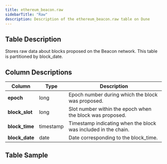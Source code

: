 ```yaml
---
title: ethereum_beacon.raw
sidebarTitle: "Raw"
description: Description of the ethereum_beacon.raw table on Dune
---
```


## Table Description
Stores raw data about blocks proposed on the Beacon network. This table is partitioned by block_date.

## Column Descriptions
| **Column**     | **Type**    | **Description**                                                                                   |
|----------------|-------------|---------------------------------------------------------------------------------------------------|
| **epoch**      | long        | Epoch number during which the block was proposed.                                                 |
| **block_slot** | long        | Slot number within the epoch when the block was proposed.                                         |
| **block_time** | timestamp   | Timestamp indicating when the block was included in the chain.                                    |
| **block_date** | date        | Date corresponding to the block_time.                                                             |



## Table Sample


<TableSample tableSchema="beacon" tableName="raw" />
